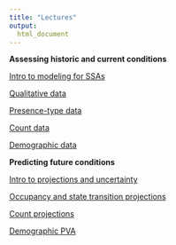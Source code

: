 ```yaml
---
title: "Lectures"
output:
  html_document
--- 
```


__Assessing historic and current conditions__  
  
[Intro to modeling for SSAs](static/lectures/ssa200_lecture1_intro.pdf)  
  
[Qualitative data](static/lectures/ssa200_lecture2_descriptive-data.pdf)  
   
[Presence-type data](static/lectures/ssa200_lecture3_presence-data.pdf)  
   
[Count data](static/lectures/ssa200_lecture4_count-data.pdf)  
  
[Demographic data](static/lectures/ssa200_lecture5_demographic-data.pdf)  
   
   
__Predicting future conditions__  
  
[Intro to projections and uncertainty](static/lectures/ssa200_lecture6_projections.pdf)  
   
[Occupancy and state transition projections](static/lectures/ssa200_lecture7_occ-multistate-projection.pdf)   
  
[Count projections](static/lectures/ssa200_lecture8_count-projection.pdf)  
    
[Demographic PVA](static/lectures/ssa200_lecture9_demographic-pva.pdf)    
   
   
   